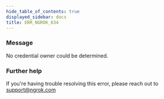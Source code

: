 ```yaml
---
hide_table_of_contents: true
displayed_sidebar: docs
title: ERR_NGROK_634
---
```


### Message

No credential owner could be determined.

### Further help

If you're having trouble resolving this error, please reach out to [support@ngrok.com](mailto:support@ngrok.com?subject=Help%20with%20ERR_NGROK_634)

